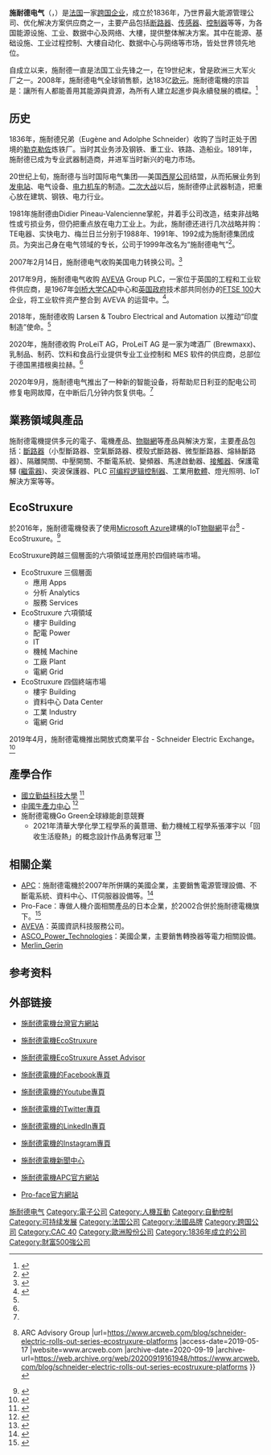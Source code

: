 {{noteTA
|G1=IT
|T=zh:施耐德电气; zh-cn:施耐德电气; zh-tw:施耐德電機; zh-hk:施耐德電氣;
|1=zh-cn:施耐德电气; zh-tw:施耐德電機; zh-hk:施耐德電氣;
}}
{{Infobox company
| name = 施耐德电气公司
| name_en = Schneider Electric EA
| logo = [[File:Schneider_Electric.svg|File:Schneider Electric.svg]]
| image = Head-office-Schneider Electric.jpg
| image_size = 270px
| image_caption = Schneider Electric 位於法國巴黎之總部
| type = [[歐洲股份公司|歐洲股份公司]]
| traded_as = {{Euronext|SU}}
| foundation = {{start date and age|1836}}
| local_code_name = FR
| local_code = 542048574
| location = {{FRA}}[[吕埃马尔迈松|吕埃马尔迈松]] <br>
| area_served = 全球
| key_people = Jean-Pascal Tricoire<br>([[董事长|董事长]]和[[首席执行官|首席执行官]])<br>Léo Apotheker<br>(副董事和首席董事)<ref name=AR2014 />{{rp|6}}<br>張智斌<br>（台灣總裁-2020起）<ref>{{Cite web |title=法商施耐德電機宣布台灣區總裁由張智斌接任 |url=https://www.se.com/tw/zh/about-us/newsroom/news/press-releases/%E6%B3%95%E5%95%86%E6%96%BD%E8%80%90%E5%BE%B7%E9%9B%BB%E6%A9%9F%E5%AE%A3%E5%B8%83%E5%8F%B0%E7%81%A3%E5%8D%80%E7%B8%BD%E8%A3%81%E7%94%B1%E5%BC%B5%E6%99%BA%E6%96%8C%E6%8E%A5%E4%BB%BB-612e47cc1d34142a6d154f44 |access-date=2022-04-15 |archive-date=2022-04-15 |archive-url=https://web.archive.org/web/20220415082504/https://www.se.com/tw/zh/about-us/newsroom/news/press-releases/%E6%B3%95%E5%95%86%E6%96%BD%E8%80%90%E5%BE%B7%E9%9B%BB%E6%A9%9F%E5%AE%A3%E5%B8%83%E5%8F%B0%E7%81%A3%E5%8D%80%E7%B8%BD%E8%A3%81%E7%94%B1%E5%BC%B5%E6%99%BA%E6%96%8C%E6%8E%A5%E4%BB%BB-612e47cc1d34142a6d154f44 }}</ref>
| industry = [[电气设备|电气设备]]
| products = [[可编程逻辑控制器|可编程逻辑控制器]], [[传感器|传感器]], [[变频器|变频器]], [[不间断电源|不间断电源]], [[断路器|断路器]], [[开关|开关]], [[电气开关柜|电气开关柜]], [[电机控制器|电机控制器]], [[智慧家庭|智慧家庭]], [[工業安全系統|工業安全系統]],[[工業控制系統|工業控制系統]],[[配電系統|配電系統]],[[輸電網路|輸電網路]],[[智慧電網|智慧電網]],
| revenue = {{increase}} [[Euro|€]]28.91 billion<ref name="FS 2021">{{cite AV media|url=https://www.se.com/ww/en/assets/564/document/310228/accounts-fy-results-2021.pdf|title=Annual Financial Report For the year ended December 31, 2021|publisher=Schneider Electric SE|access-date=18 March 2022|archive-date=2022-02-17|archive-url=https://web.archive.org/web/20220217081901/https://www.se.com/ww/en/assets/564/document/310228/accounts-fy-results-2021.pdf}}</ref>
| revenue_year = 2021
| operating_income = {{increase}} [[Euro|€]]4.33 billion<ref name="FS 2021"/>
| income_year = 2021
| net_income = {{increase}} [[Euro|€]]3.27 billion<ref name="FS 2021"/>
| net_income_year = 2021
| assets = {{increase}} [[Euro|€]]54.54 billion<ref name="FS 2021"/>
| assets_year = 2021
| equity = {{increase}} [[Euro|€]]28.11 billion<ref name="FS 2021"/>
| equity_year = 2021
| num_employees = 166,025 <ref name="FS 2021"/>
| num_employees_year = 2021
| subsid = Luminous Power Technologies Pvt Ltd., [[invensys|invensys]], [[SolveIT_Software|SolveIT Software]], [[APC_by_Schneider_Electric|APC]], Areva T&D, BEI Technologies, Cimac, [[Citect|Citect]], [[Clipsal|Clipsal]], ELAU, Federal Pioneer, Merlin Gerin, Merten, Modicon PLC, Nu-Lec Industries, PDL Group, Power Measurement, [[Square_D|Square D]], [[TAC_(building_automation)|TAC]], Telemecanique, [[Telvent|Telvent]], Gutor Electronic LLC, Zicom, Summit, Xantrex
<!-- owner field should not appear for publicly traded companies per infobox company template documentation -->| homepage = {{url|https://www.se.com/}}
| intl = 是
| footnotes = 2014年度报告<ref name=AR2014>{{cite report |url=http://www2.schneider-electric.com/documents/presentation/en/local/2015/03/schneider-electric-annual-report-2014.pdf |title=Financial and Sustainable Development Annual Report 2014 |publisher=Schneider Electric |date=2015-03-19 |ref=Annual Report 2014 |access-date=2016-08-14 |archive-date=2018-10-25 |archive-url=https://web.archive.org/web/20181025042156/http://www2.schneider-electric.com/documents/presentation/en/local/2015/03/schneider-electric-annual-report-2014.pdf |dead-url=no }}</ref>
}}

'''施耐德电气'''（{{lang-fr|'''Schneider Electric'''}}，{{Euronext|SU}}）是[[法国|法国]]一家[[跨国企业|跨国企业]]，成立於1836年，乃世界最大能源管理公司、优化解决方案供应商之一，主要产品包括[[断路器|断路器]]、[[传感器|传感器]]、[[控制器|控制器]]等等，为各国能源设施、工业、数据中心及网络、大樓，提供整体解决方案。其中在能源、基础设施、工业过程控制、大樓自动化、数据中心与网络等市场，皆处世界领先地位。

自成立以来，施耐德一直是法国工业先锋之一，在19世纪末，曾是欧洲三大军火厂之一。2008年，施耐德电气全球销售额，达183亿[[欧元|欧元]]。施耐德電機的宗旨是：讓所有人都能善用其能源與資源，為所有人建立起進步與永續發展的橋樑。<ref>{{Cite web |title=施耐德電機關於我們 |url=https://www.se.com/tw/zh/about-us/ |access-date=2022-04-15 |archive-date=2022-04-15 |archive-url=https://web.archive.org/web/20220415062446/https://www.se.com/tw/zh/about-us/ }}</ref>

== 历史 ==
1836年，施耐德兄弟（Eugène and Adolphe Schneider）收购了当时正处于困境的[[勒克勒佐|勒克勒佐]]炼铁厂。当时其业务涉及钢铁、重工业、铁路、造船业。1891年，施耐德已成为专业武器制造商，并进军当时新兴的电力市场。

20世纪上旬，施耐德与当时国际电气集团──美国[[西屋公司|西屋公司]]结盟，从而拓展业务到[[发电站|发电站]]、电气设备、[[电力机车|电力机车]]的制造。[[二次大战|二次大战]]以后，施耐德停止武器制造，把重心放在建筑、钢铁、电力行业。

1981年施耐德由Didier Pineau-Valencienne掌舵，并着手公司改造，结束非战略性或亏损业务，但仍把重点放在电力工业上。为此，施耐德还进行几次战略并购：TE电器、实快电力、梅兰日兰分别于1988年、1991年、1992成为施耐德集团成员。为突出己身在电气领域的专长，公司于1999年改名为“施耐德电气”<ref>{{Cite web |url=http://mnc.people.com.cn/GB/54849/69893/74337/74338/5049144.html |title=施耐德电气的历史 |accessdate=2011-10-30 |publisher=人民网 |date= |archive-date=2016-10-09 |archive-url=https://web.archive.org/web/20161009055446/http://mnc.people.com.cn/GB/54849/69893/74337/74338/5049144.html |dead-url=no }}</ref>。

2007年2月14日，施耐德电气收购美国电力转换公司。<ref>{{cite web |title=APC公司历史中的里程碑和所获奖项 |url=https://www.apc.com/cn/zh/who-we-are/apc-history.jsp |website=APC China |access-date=2021-10-19 |archive-date=2021-10-30 |archive-url=https://web.archive.org/web/20211030042545/https://www.apc.com/cn/zh/who-we-are/apc-history.jsp |dead-url=no }}</ref>

2017年9月，施耐德电气收购 [[AVEVA|AVEVA]] Group PLC，一家位于英国的工程和工业软件供应商，是1967年[[剑桥大学|剑桥大学]]CAD中心和[[英国政府|英国政府]]技术部共同创办的[[FTSE_100|FTSE 100]]大企业，将工业软件资产整合到 AVEVA 的运营中。<ref name="SBGSYhistory">{{Cite web |url=https://www.mg21.com/sbgsy.html |title=全球最大能源管理公司及优化解决方案供应商之一：法国施耐德电气Schneider Electric S.E.(SBGSY) |publisher=美股之家 |date=2021-06-17 |access-date=2021-06-17 |archive-date=2021-06-28 |archive-url=https://web.archive.org/web/20210628131643/https://www.mg21.com/sbgsy.html |dead-url=no }}</ref>。

2018年，施耐德收购 Larsen & Toubro Electrical and Automation 以推动“印度制造”使命。<ref name="SBGSYhistory"/>

2020年，施耐德收购 ProLeiT AG，ProLeiT AG 是一家为啤酒厂 (Brewmaxx)、乳制品、制药、饮料和食品行业提供专业工业控制和 MES 软件的供应商，总部位于德国黑措根奥拉赫。<ref name="SBGSYhistory"/>

2020年9月，施耐德电气推出了一种新的智能设备，将帮助尼日利亚的配电公司修复电网故障，在中断后几分钟内恢复供电。<ref name="SBGSYhistory"/>
== 業務領域與產品 ==
施耐德電機提供多元的電子、電機產品、[[物聯網|物聯網]]等產品與解決方案，主要產品包括：[[斷路器|斷路器]]（小型斷路器、空氣斷路器、模殼式斷路器、微型斷路器、熔絲斷路器）、隔離開關、中壓開關、不斷電系統、變頻器、馬達啟動器、[[接觸器|接觸器]]、保護電驛 ([[繼電器|繼電器]])、突波保護器、PLC [[可编程逻辑控制器|可编程逻辑控制器]]、工業用[[軟體|軟體]]、燈光照明、IoT解決方案等等。

== EcoStruxure ==
於2016年，施耐德電機發表了使用[[Microsoft_Azure|Microsoft Azure]]建構的IoT[[物聯網|物聯網]]平台<ref>{{Cite web |title=Schneider Electric Rolls Out a Series of EcoStruxure Platforms {{!}} ARC Advisory Group |url=https://www.arcweb.com/blog/schneider-electric-rolls-out-series-ecostruxure-platforms |access-date=2019-05-17 |website=www.arcweb.com |archive-date=2020-09-19 |archive-url=https://web.archive.org/web/20200919161948/https://www.arcweb.com/blog/schneider-electric-rolls-out-series-ecostruxure-platforms }}</ref> - EcoStruxure。<ref>{{Cite web |title=施耐德電機EcoStruxure平台 |url=https://www.se.com/tw/zh/work/campaign/innovation/overview.jsp |access-date=2022-04-15 |archive-date=2022-06-28 |archive-url=https://web.archive.org/web/20220628013227/https://www.se.com/tw/zh/work/campaign/innovation/overview.jsp }}</ref>

EcoStruxure跨越三個層面的六項領域並應用於四個終端市場。
*EcoStruxure 三個層面
**應用 Apps
**分析 Analytics
**服務 Services
*EcoStruxure 六項領域
**樓宇 Building
**配電 Power
**IT
**機械 Machine
**工廠 Plant
**電網 Grid
*EcoStruxure 四個終端市場
**樓宇 Building
**資料中心 Data Center
**工業 Industry
**電網 Grid


2019年4月，施耐德電機推出開放式商業平台 - Schneider Electric Exchange。<ref>{{Cite web |last=ReportLinker |date=2020-11-24 |title=The Global Smart Factory Market was valued at USD 252.29 Billion in 2019, and it is expected to reach USD 422.88 Billion by 2025, registering a CAGR of 9.33% during the forecast period, 2019-2025 |url=http://www.globenewswire.com/news-release/2020/11/24/2132795/0/en/The-Global-Smart-Factory-Market-was-valued-at-USD-252-29-Billion-in-2019-and-it-is-expected-to-reach-USD-422-88-Billion-by-2025-registering-a-CAGR-of-9-33-during-the-forecast-perio.html |access-date=2020-12-03 |website=GlobeNewswire News Room |archive-date=2020-11-24 |archive-url=https://web.archive.org/web/20201124134047/https://www.globenewswire.com/news-release/2020/11/24/2132795/0/en/The-Global-Smart-Factory-Market-was-valued-at-USD-252-29-Billion-in-2019-and-it-is-expected-to-reach-USD-422-88-Billion-by-2025-registering-a-CAGR-of-9-33-during-the-forecast-perio.html }}</ref>

== 產學合作 ==
*[[國立勤益科技大學|國立勤益科技大學]] <ref>{{Cite web |title=施耐德電機攜手國立勤益科大 跨國際產學合作佳例 改善製造業人才斷層 打造數位轉型基礎 |url=https://www.se.com/tw/zh/about-us/newsroom/news/press-releases/%E6%96%BD%E8%80%90%E5%BE%B7%E9%9B%BB%E6%A9%9F%E6%94%9C%E6%89%8B%E5%9C%8B%E7%AB%8B%E5%8B%A4%E7%9B%8A%E7%A7%91%E5%A4%A7-%E8%B7%A8%E5%9C%8B%E9%9A%9B%E7%94%A2%E5%AD%B8%E5%90%88%E4%BD%9C%E4%BD%B3%E4%BE%8B-%E6%94%B9%E5%96%84%E8%A3%BD%E9%80%A0%E6%A5%AD%E4%BA%BA%E6%89%8D%E6%96%B7%E5%B1%A4-%E6%89%93%E9%80%A0%E6%95%B8%E4%BD%8D%E8%BD%89%E5%9E%8B%E5%9F%BA%E7%A4%8E-612e4afa19a0943eb12e0825 |access-date=2022-04-15 |archive-date=2022-04-15 |archive-url=https://web.archive.org/web/20220415060958/https://www.se.com/tw/zh/about-us/newsroom/news/press-releases/%E6%96%BD%E8%80%90%E5%BE%B7%E9%9B%BB%E6%A9%9F%E6%94%9C%E6%89%8B%E5%9C%8B%E7%AB%8B%E5%8B%A4%E7%9B%8A%E7%A7%91%E5%A4%A7-%E8%B7%A8%E5%9C%8B%E9%9A%9B%E7%94%A2%E5%AD%B8%E5%90%88%E4%BD%9C%E4%BD%B3%E4%BE%8B-%E6%94%B9%E5%96%84%E8%A3%BD%E9%80%A0%E6%A5%AD%E4%BA%BA%E6%89%8D%E6%96%B7%E5%B1%A4-%E6%89%93%E9%80%A0%E6%95%B8%E4%BD%8D%E8%BD%89%E5%9E%8B%E5%9F%BA%E7%A4%8E-612e4afa19a0943eb12e0825 }}</ref>
*[[中國生產力中心|中國生產力中心]] <ref>{{Cite web |title=施耐德電機協助中國生產力中心「數位轉型智慧製造研訓服務平台」營運 並榮膺全球最具吸引力雇主前50強 |url=https://www.se.com/tw/zh/about-us/newsroom/news/press-releases/%E6%96%BD%E8%80%90%E5%BE%B7%E9%9B%BB%E6%A9%9F%E5%8D%94%E5%8A%A9%E4%B8%AD%E5%9C%8B%E7%94%9F%E7%94%A2%E5%8A%9B%E4%B8%AD%E5%BF%83%E3%80%8C%E6%95%B8%E4%BD%8D%E8%BD%89%E5%9E%8B%E6%99%BA%E6%85%A7%E8%A3%BD%E9%80%A0%E7%A0%94%E8%A8%93%E6%9C%8D%E5%8B%99%E5%B9%B3%E5%8F%B0%E3%80%8D%E7%87%9F%E9%81%8B-%E4%B8%A6%E6%A6%AE%E8%86%BA%E5%85%A8%E7%90%83%E6%9C%80%E5%85%B7%E5%90%B8%E5%BC%95%E5%8A%9B%E9%9B%87%E4%B8%BB%E5%89%8D50%E5%BC%B7-612e40446ebeae441835ef0d |access-date=2022-04-15 |archive-date=2022-04-15 |archive-url=https://web.archive.org/web/20220415084010/https://www.se.com/tw/zh/about-us/newsroom/news/press-releases/%E6%96%BD%E8%80%90%E5%BE%B7%E9%9B%BB%E6%A9%9F%E5%8D%94%E5%8A%A9%E4%B8%AD%E5%9C%8B%E7%94%9F%E7%94%A2%E5%8A%9B%E4%B8%AD%E5%BF%83%E3%80%8C%E6%95%B8%E4%BD%8D%E8%BD%89%E5%9E%8B%E6%99%BA%E6%85%A7%E8%A3%BD%E9%80%A0%E7%A0%94%E8%A8%93%E6%9C%8D%E5%8B%99%E5%B9%B3%E5%8F%B0%E3%80%8D%E7%87%9F%E9%81%8B-%E4%B8%A6%E6%A6%AE%E8%86%BA%E5%85%A8%E7%90%83%E6%9C%80%E5%85%B7%E5%90%B8%E5%BC%95%E5%8A%9B%E9%9B%87%E4%B8%BB%E5%89%8D50%E5%BC%B7-612e40446ebeae441835ef0d }}</ref>
*施耐德電機Go Green全球綠能創意競賽
**2021年清華大學化學工程學系的黃薏珊、動力機械工程學系張澤宇以「回收生活廢熱」的概念設計作品勇奪冠軍 <ref>{{Cite web |title=2021年施耐德電機Go Green商業競賽成果公布 清華大學學生以回收廢熱為概念摘冠前進亞太區決賽 |url=https://www.se.com/tw/zh/about-us/newsroom/news/press-releases/2021%E5%B9%B4%E6%96%BD%E8%80%90%E5%BE%B7%E9%9B%BB%E6%A9%9Fgo-green%E5%95%86%E6%A5%AD%E7%AB%B6%E8%B3%BD%E6%88%90%E6%9E%9C%E5%85%AC%E5%B8%83-%E6%B8%85%E8%8F%AF%E5%A4%A7%E5%AD%B8%E5%AD%B8%E7%94%9F%E4%BB%A5%E5%9B%9E%E6%94%B6%E5%BB%A2%E7%86%B1%E7%82%BA%E6%A6%82%E5%BF%B5%E6%91%98%E5%86%A0%E5%89%8D%E9%80%B2%E4%BA%9E%E5%A4%AA%E5%8D%80%E6%B1%BA%E8%B3%BD-612e3a25e2c79203a2084565 |access-date=2022-04-15 |archive-date=2022-04-15 |archive-url=https://web.archive.org/web/20220415084100/https://www.se.com/tw/zh/about-us/newsroom/news/press-releases/2021%E5%B9%B4%E6%96%BD%E8%80%90%E5%BE%B7%E9%9B%BB%E6%A9%9Fgo-green%E5%95%86%E6%A5%AD%E7%AB%B6%E8%B3%BD%E6%88%90%E6%9E%9C%E5%85%AC%E5%B8%83-%E6%B8%85%E8%8F%AF%E5%A4%A7%E5%AD%B8%E5%AD%B8%E7%94%9F%E4%BB%A5%E5%9B%9E%E6%94%B6%E5%BB%A2%E7%86%B1%E7%82%BA%E6%A6%82%E5%BF%B5%E6%91%98%E5%86%A0%E5%89%8D%E9%80%B2%E4%BA%9E%E5%A4%AA%E5%8D%80%E6%B1%BA%E8%B3%BD-612e3a25e2c79203a2084565 }}</ref>

== 相關企業 ==
*[[APC|APC]]：施耐德電機於2007年所併購的美國企業，主要銷售電源管理設備、不斷電系統、資料中心、IT伺服器設備等。<ref>{{Cite web |title=瞭解 APC 品牌 |url=https://www.apc.com/tw/zh/who-we-are/about-apc.jsp |access-date=2022-04-15 |archive-date=2022-06-01 |archive-url=https://web.archive.org/web/20220601125839/https://www.apc.com/tw/zh/who-we-are/about-apc.jsp }}</ref>
*Pro-Face：專做人機介面相關產品的日本企業，於2002合併於施耐德電機旗下。<ref>{{Cite web |title=Pro-Face公司大事紀 |url=https://www.proface.com/zh-hant/company/info/history |access-date=2022-04-15 |archive-date=2022-04-15 |archive-url=https://web.archive.org/web/20220415060943/https://www.proface.com/zh-hant/company/info/history }}</ref>
*[[AVEVA|AVEVA]]：英國資訊科技服務公司。
*[[ASCO_Power_Technologies|ASCO_Power_Technologies]]：美國企業，主要銷售轉換器等電力相關設備。
*[[Merlin_Gerin|Merlin_Gerin]]

== 参考资料 ==
{{reflist}}

== 外部链接 ==
{{Commons category|Schneider Electric}}
*{{zh-hant}}[https://www.se.com/tw/zh/ 施耐德電機台灣官方網站] {{Wayback|url=http://www.schneider-electric.com/site/home/index.cfm/tw/ |date=20170430120346 }}
*{{zh-hant}}[https://www.se.com/tw/zh/work/campaign/innovation/overview.jsp 施耐德電機EcoStruxure] {{Wayback|url=https://www.se.com/tw/zh/work/campaign/innovation/overview.jsp |date=20220628013227 }} 
*{{zh-hant}}[https://www.se.com/tw/zh/work/services/field-services/ecostruxure-asset-advisor.jsp 施耐德電機EcoStruxure Asset Advisor] {{Wayback|url=https://www.se.com/tw/zh/work/services/field-services/ecostruxure-asset-advisor.jsp |date=20220415045239 }} 
*{{zh-hant}}[https://www.facebook.com/SchneiderElectricTW 施耐德電機的Facebook專頁] {{Wayback|url=https://www.facebook.com/SchneiderElectricTW |date=20220415045239 }} 
*{{zh-hant}}[https://www.youtube.com/channel/UCb3bQywKdov2BdlhNZaA3Aw 施耐德電機的Youtube專頁] {{Wayback|url=https://www.youtube.com/channel/UCb3bQywKdov2BdlhNZaA3Aw |date=20220415045239 }} 
*{{en}}[https://twitter.com/SchneiderElec 施耐德電機的Twitter專頁] {{Wayback|url=https://twitter.com/SchneiderElec |date=20220610231709 }} 
*{{en}}[https://www.linkedin.com/company/schneider-electric/ 施耐德電機的LinkedIn專頁] {{Wayback|url=https://www.linkedin.com/company/schneider-electric/ |date=20210703144543 }} 
*{{en}}[https://www.instagram.com/schneiderelectric/ 施耐德電機的Instagram專頁] {{Wayback|url=https://www.instagram.com/schneiderelectric/ |date=20211208130620 }} 
*{{zh-hant}}[https://www.se.com/tw/zh/about-us/newsroom/ 施耐德電機新聞中心] {{Wayback|url=https://www.se.com/tw/zh/about-us/newsroom/ |date=20220422125653 }} 
*{{zh-hant}}[https://www.apc.com/tw/zh/ 施耐德電機APC官方網站] {{Wayback|url=https://www.apc.com/tw/zh/ |date=20220605080338 }} 
*{{zh-hant}}[https://www.proface.com/zh-hant/ Pro-face官方網站] {{Wayback|url=https://www.proface.com/zh-hant/ |date=20220626013113 }} 

{{CAC40指数成份公司}}
[[Category:施耐德电气|]]
[[Category:電子公司|Category:電子公司]]
[[Category:人機互動|Category:人機互動]]
[[Category:自動控制|Category:自動控制]]
[[Category:可持续发展|Category:可持续发展]]
[[Category:法国公司|Category:法国公司]]
[[Category:法國品牌|Category:法國品牌]]
[[Category:跨国公司|Category:跨国公司]]
[[Category:CAC_40|Category:CAC 40]]
[[Category:歐洲股份公司|Category:歐洲股份公司]]
[[Category:1836年成立的公司|Category:1836年成立的公司]]
[[Category:財富500強公司|Category:財富500強公司]]